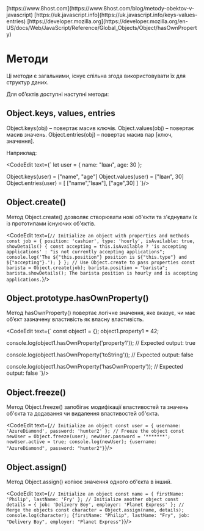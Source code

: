 
<InfoPage>
	[https://www.8host.com](https://www.8host.com/blog/metody-obektov-v-javascript)
	[https://uk.javascript.info](https://uk.javascript.info/keys-values-entries)
	[https://developer.mozilla.org](https://developer.mozilla.org/en-US/docs/Web/JavaScript/Reference/Global_Objects/Object/hasOwnProperty)
</InfoPage>

# Методи

Ці методи є загальними, існує спільна згода використовувати їх для структур даних.

Для об’єктів доступні наступні методи:

## Object.keys, values, entries

Object.keys(obj) – повертає масив ключів.
Object.values(obj) – повертає масив значень.
Object.entries(obj) – повертає масив пар [ключ, значення].

Наприклад:

<CodeEdit text={`
let user = {
  name: "Іван",
  age: 30
};

Object.keys(user) = ["name", "age"]
Object.values(user) = ["Іван", 30]
Object.entries(user) = [ ["name","Іван"], ["age",30] ]
`}/>

## Object.create()

Метод Object.create() дозволяє створювати нові об'єкти та з'єднувати їх із прототипами існуючих об'єктів.

<CodeEdit text={`
// Initialize an object with properties and methods
const job = {
position: 'cashier',
type: 'hourly',
isAvailable: true,
showDetails() {
const accepting = this.isAvailable ? 'is accepting applications' : "is not currently accepting applications";
console.log('The ${"this.position"} position is ${"this.type"} and ${"accepting"}.');
}
};
// Use Object.create to pass properties
const barista = Object.create(job);
barista.position = "barista";
barista.showDetails();
The barista position is hourly and is accepting applications.
`}/>

## Object.prototype.hasOwnProperty()


Метод hasOwnProperty() повертає логічне значення, яке вказує, чи має об’єкт зазначену властивість як власну властивість.

<CodeEdit text={`
const object1 = {};
object1.property1 = 42;

console.log(object1.hasOwnProperty('property1'));
// Expected output: true

console.log(object1.hasOwnProperty('toString'));
// Expected output: false

console.log(object1.hasOwnProperty('hasOwnProperty'));
// Expected output: false
`}/>

## Object.freeze()

Метод Object.freeze() запобігає модифікації властивостей та значень об'єкта та додавання чи видалення властивостей об'єкта.

<CodeEdit text={`
// Initialize an object
const user = {
username: 'AzureDiamond',
password: 'hunter2'
};
// Freeze the object
const newUser = Object.freeze(user);
newUser.password = '*******';
newUser.active = true;
console.log(newUser);
{username: "AzureDiamond", password: "hunter2"}
`}/>

## Object.assign()

Метод Object.assign() копіює значення одного об'єкта в інший.

<CodeEdit text={`
// Initialize an object
const name = {
firstName: 'Philip',
lastName: 'Fry'
};
// Initialize another object
const details = {
job: 'Delivery Boy',
employer: 'Planet Express'
};
// Merge the objects
const character = Object.assign(name, details);
console.log(character);
{firstName: "Philip", lastName: "Fry", job: "Delivery Boy", employer: "Planet Express"}
`}/>
